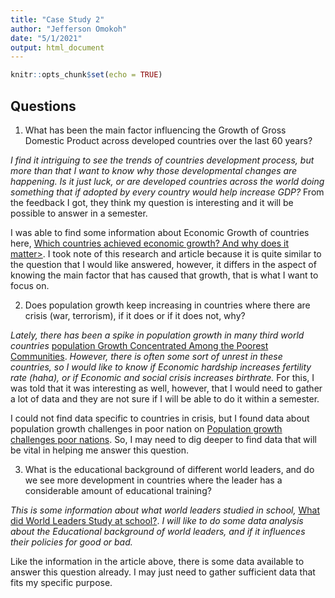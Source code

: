 ```yaml
---
title: "Case Study 2"
author: "Jefferson Omokoh"
date: "5/1/2021"
output: html_document
---
```


```r
knitr::opts_chunk$set(echo = TRUE)
```

## Questions

1. What has been the main factor influencing the Growth of Gross Domestic Product across developed countries over the last 60 years?

*I find it intriguing to see the trends of countries development process, but more than that I want to know why those developmental changes are happening. Is it just luck, or are developed countries across the world doing something that if adopted by every country would help increase GDP?* From the feedback I got, they think my question is interesting and it will be possible to answer in a semester.

I was able to find some information about Economic Growth of countries here, [Which countries achieved economic growth? And why does it matter>](https://ourworldindata.org/economic-growth-since-1950). I took note of this research and article because it is quite similar to the question that I would like answered, however, it differs in the aspect of knowing the main factor that has caused that growth, that is what I want to focus on.



2. Does population growth keep increasing in countries where there are crisis (war, terrorism), if it does or if it does not, why?

*Lately, there has been a spike in population growth in many third world countries* [population Growth Concentrated Among the Poorest Communities](https://www.prb.org/population-growth-concentrated-among-the-poorest-communities/). *However, there is often some sort of unrest in these countries, so I would like to know if Economic hardship increases fertility rate (haha), or if Economic and social crisis increases birthrate.* For this, I was told that it was interesting as well, however, that I would need to gather a lot of data and they are not sure if I will be able to do it within a semester.

I could not find data specific to countries in crisis, but I found data about population growth challenges in poor nation on [Population growth challenges poor nations](https://www.dw.com/en/population-growth-challenges-poor-nations/a-17010329). So, I may need to dig deeper to find data that will be vital in helping me answer this question.

3. What is the educational background of different world leaders, and do we see more development in countries where the leader has a considerable amount of educational training?

*This is some information about what world leaders studied in school,* [What did World Leaders Study at school?](https://www.visualcapitalist.com/education-of-world-leaders/). *I will like to do some data analysis about the Educational background of world leaders, and if it influences their policies for good or bad.*

Like the information in the article above, there is some data available to answer this question already. I may just need to gather sufficient data that fits my specific purpose.





